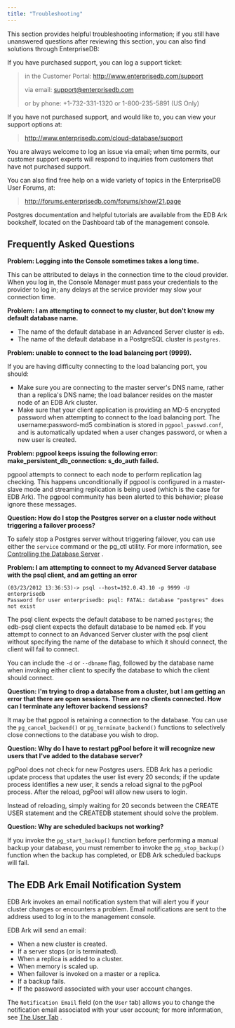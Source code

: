 ```yaml
---
title: "Troubleshooting"
---
```


<div id="troubleshooting" class="registered_link"></div>

This section provides helpful troubleshooting information; if you still have unanswered questions after reviewing this section, you can also find solutions through EnterpriseDB:

If you have purchased support, you can log a support ticket:

> in the Customer Portal: <http://www.enterprisedb.com/support>
>
> via email: [support@enterprisedb.com](mailto:support@enterprisedb.com)
>
> or by phone: +1-732-331-1320 or 1-800-235-5891 (US Only)

If you have not purchased support, and would like to, you can view your support options at:

> <http://www.enterprisedb.com/cloud-database/support>

You are always welcome to log an issue via email; when time permits, our customer support experts will respond to inquiries from customers that have not purchased support.

You can also find free help on a wide variety of topics in the EnterpriseDB User Forums, at:

> <http://forums.enterprisedb.com/forums/show/21.page>

Postgres documentation and helpful tutorials are available from the EDB Ark bookshelf, located on the Dashboard tab of the management console.

## Frequently Asked Questions

**Problem: Logging into the Console sometimes takes a long time.**

This can be attributed to delays in the connection time to the cloud provider. When you log in, the Console Manager must pass your credentials to the provider to log in; any delays at the service provider may slow your connection time.

**Problem: I am attempting to connect to my cluster, but don't know my default database name.**

-   The name of the default database in an Advanced Server cluster is `edb`.
-   The name of the default database in a PostgreSQL cluster is `postgres`.

**Problem: unable to connect to the load balancing port (9999).**

If you are having difficulty connecting to the load balancing port, you should:

-   Make sure you are connecting to the master server's DNS name, rather than a replica's DNS name; the load balancer resides on the master node of an EDB Ark cluster.
-   Make sure that your client application is providing an MD-5 encrypted password when attempting to connect to the load balancing port. The username:password-md5 combination is stored in `pgpool_passwd.conf`, and is automatically updated when a user changes password, or when a new user is created.

**Problem: pgpool keeps issuing the following error: make_persistent_db_connection: s_do_auth failed.**

pgpool attempts to connect to each node to perform replication lag checking. This happens unconditionally if pgpool is configured in a master-slave mode and streaming replication is being used (which is the case for EDB Ark). The pgpool community has been alerted to this behavior; please ignore these messages.

**Question: How do I stop the Postgres server on a cluster node without triggering a failover process?**

To safely stop a Postgres server without triggering failover, you can use either the `service` command or the pg_ctl utility. For more information, see [Controlling the Database Server](13_database_management/#controlling_server) .

**Problem: I am attempting to connect to my Advanced Server database with the psql client, and am getting an error**

```
(03/23/2012 13:36:53)-> psql --host=192.0.43.10 -p 9999 -U enterprisedb
Password for user enterprisedb: psql: FATAL: database "postgres" does
not exist
```

The psql client expects the default database to be named `postgres`; the edb-psql client expects the default database to be named `edb`. If you attempt to connect to an Advanced Server cluster with the psql client without specifying the name of the database to which it should connect, the client will fail to connect.

You can include the `-d` or `--dbname` flag, followed by the database name when invoking either client to specify the database to which the client should connect.

**Question: I'm trying to drop a database from a cluster, but I am getting an error that there are open sessions. There are no clients connected. How can I terminate any leftover backend sessions?**

It may be that pgpool is retaining a connection to the database. You can use the `pg_cancel_backend()` or `pg_terminate_backend()` functions to selectively close connections to the database you wish to drop.

**Question: Why do I have to restart pgPool before it will recognize new users that I've added to the database server?**

pgPool does not check for new Postgres users. EDB Ark has a periodic update process that updates the user list every 20 seconds; if the update process identifies a new user, it sends a reload signal to the pgPool process. After the reload, pgPool will allow new users to login.

Instead of reloading, simply waiting for 20 seconds between the CREATE USER statement and the CREATEDB statement should solve the problem.

**Question: Why are scheduled backups not working?**

If you invoke the `pg_start_backup()` function before performing a manual backup your database, you must remember to invoke the `pg_stop_backup()` function when the backup has completed, or EDB Ark scheduled backups will fail.

<div id="email_notification" class="registered_link"></div>

## The EDB Ark Email Notification System

EDB Ark invokes an email notification system that will alert you if your cluster changes or encounters a problem. Email notifications are sent to the address used to log in to the management console.

EDB Ark will send an email:

-   When a new cluster is created.
-   If a server stops (or is terminated).
-   When a replica is added to a cluster.
-   When memory is scaled up.
-   When failover is invoked on a master or a replica.
-   If a backup fails.
-   If the password associated with your user account changes.

The `Notification Email` field (on the `User` tab) allows you to change the notification email associated with your user account; for more information, see [The User Tab](04_using_ark_console/04_ark_user_tab/#ark_user_tab) .
